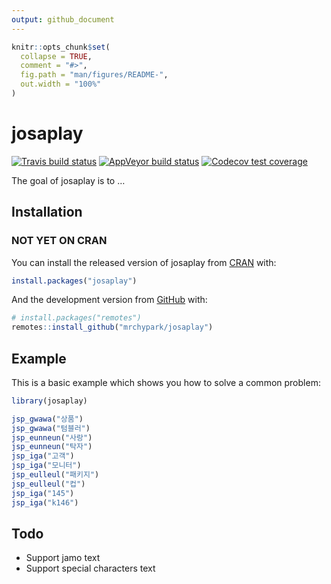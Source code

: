 ```yaml
---
output: github_document
---
```


<!-- README.md is generated from README.Rmd. Please edit that file -->

```r
knitr::opts_chunk$set(
  collapse = TRUE,
  comment = "#>",
  fig.path = "man/figures/README-",
  out.width = "100%"
)
```
# josaplay

<!-- badges: start -->
[![Travis build status](https://travis-ci.org/mrchypark/josaplay.svg?branch=master)](https://travis-ci.org/mrchypark/josaplay)
[![AppVeyor build status](https://ci.appveyor.com/api/projects/status/github/mrchypark/josaplay?branch=master&svg=true)](https://ci.appveyor.com/project/mrchypark/josaplay)
[![Codecov test coverage](https://codecov.io/gh/mrchypark/josaplay/branch/master/graph/badge.svg)](https://codecov.io/gh/mrchypark/josaplay?branch=master)
<!-- badges: end -->

The goal of josaplay is to ...

## Installation

### NOT YET ON CRAN

You can install the released version of josaplay from [CRAN](https://CRAN.R-project.org) with:

``` r
install.packages("josaplay")
```

And the development version from [GitHub](https://github.com/) with:

``` r
# install.packages("remotes")
remotes::install_github("mrchypark/josaplay")
```
## Example

This is a basic example which shows you how to solve a common problem:

```r
library(josaplay)

jsp_gwawa("상품")
jsp_gwawa("텀블러")
jsp_eunneun("사랑")
jsp_eunneun("탁자")
jsp_iga("고객")
jsp_iga("모니터")
jsp_eulleul("패키지")
jsp_eulleul("컵")
jsp_iga("145")
jsp_iga("k146")
```

## Todo

* Support jamo text    
* Support special characters text    
